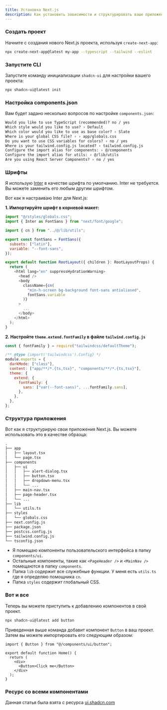 ```yaml
---
title: Установка Next.js
description: Как установить зависимости и структурировать ваше приложение.
---
```


<Steps>

### Создать проект

Начните с создания нового Next.js проекта, используя `create-next-app`:

```bash
npx create-next-app@latest my-app --typescript --tailwind --eslint
```

### Запустите CLI

Запустите команду инициализации `shadcn-ui` для настройки вашего проекта:

```bash
npx shadcn-ui@latest init
```

### Настройка components.json

Вам будет задано несколько вопросов по настройке `components.json`:

```txt showLineNumbers
Would you like to use TypeScript (recommended)? no / yes
Which style would you like to use? › Default
Which color would you like to use as base color? › Slate
Where is your global CSS file? › › app/globals.css
Do you want to use CSS variables for colors? › no / yes
Where is your tailwind.config.js located? › tailwind.config.js
Configure the import alias for components: › @/components
Configure the import alias for utils: › @/lib/utils
Are you using React Server Components? › no / yes
```

### Шрифты

Я использую [Inter](http://rsms.me/inter/) в качестве шрифта по умолчанию. Inter не требуется. Вы можете заменить его любым другим шрифтом.

Вот как я настраиваю Inter для Next.js:

**1. Импортируйте шрифт в корневой макет:**

```js showLineNumbers title=app/layout.tsx {2,6-8,16-18}
import "@/styles/globals.css";
import { Inter as FontSans } from "next/font/google";

import { cn } from "../@/lib/utils";

export const fontSans = FontSans({
  subsets: ["latin"],
  variable: "--font-sans",
});

export default function RootLayout({ children }: RootLayoutProps) {
  return (
    <html lang="en" suppressHydrationWarning>
      <head />
      <body
        className={cn(
          "min-h-screen bg-background font-sans antialiased",
          fontSans.variable
        )}
      >
        ...
      </body>
    </html>
  );
}
```

**2. Настройте `theme.extend.fontFamily` в файле `tailwind.config.js`**

```js showLineNumbers title=tailwind.config.js {9-11}
const { fontFamily } = require("tailwindcss/defaultTheme");

/** @type {import('tailwindcss').Config} */
module.exports = {
  darkMode: ["class"],
  content: ["app/**/*.{ts,tsx}", "components/**/*.{ts,tsx}"],
  theme: {
    extend: {
      fontFamily: {
        sans: ["var(--font-sans)", ...fontFamily.sans],
      },
    },
  },
};
```

### Структура приложения

Вот как я структурирую свои приложения Next.js. Вы можете использовать это в качестве образца:

```txt {6-10,14-15}
.
├── app
│   ├── layout.tsx
│   └── page.tsx
├── components
│   ├── ui
│   │   ├── alert-dialog.tsx
│   │   ├── button.tsx
│   │   ├── dropdown-menu.tsx
│   │   └── ...
│   ├── main-nav.tsx
│   ├── page-header.tsx
│   └── ...
├── lib
│   └── utils.ts
├── styles
│   └── globals.css
├── next.config.js
├── package.json
├── postcss.config.js
├── tailwind.config.js
└── tsconfig.json
```

- Я помещаю компоненты пользовательского интерфейса в папку `components/ui`.
- Остальные компоненты, такие как `<PageHeader />` и `<MainNav />` помещаются в папку `components`.
- Папка `lib` содержит все служебные функции. У меня есть `utils.ts` где я определяю помощника `cn`.
- Папка `styles` содержит глобальный CSS.

### Вот и все

Теперь вы можете приступить к добавлению компонентов в свой проект.

```bash
npx shadcn-ui@latest add button
```

Приведенная выше команда добавит компонент `Button` в ваш проект. Затем вы можете импортировать его следующим образом:

```tsx {1,6} showLineNumbers
import { Button } from "@/components/ui/button";

export default function Home() {
  return (
    <div>
      <Button>Click me</Button>
    </div>
  );
}
```

### Ресурс со всеми компонентами

Данная статья была взята с ресурса [ui.shadcn.com](https://ui.shadcn.com/docs/installation/next)

</Steps>

